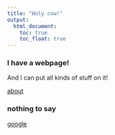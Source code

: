 ```yaml
---
title: "Holy cow!"
output: 
  html_document:
    toc: true
    toc_float: true
---
```


### I have a webpage!

And I can put all kinds of stuff on it!

[about](about.html)

### nothing to say

[google](https://www.google.com)